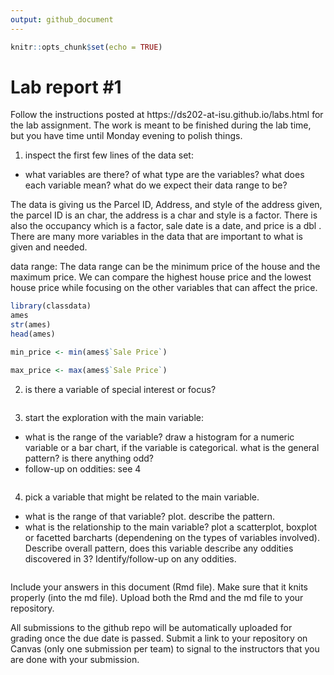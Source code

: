```yaml
---
output: github_document
---
```


<!-- README.md is generated from README.Rmd. Please edit the README.Rmd file -->


```r
knitr::opts_chunk$set(echo = TRUE)
```

# Lab report #1

Follow the instructions posted at https://ds202-at-isu.github.io/labs.html for the lab assignment. The work is meant to be finished during the lab time, but you have time until Monday evening to polish things.


1. inspect the first few lines of the data set:

* what variables are there? of what type are the variables? what does each variable mean? what do we expect their data range to be?

The data is giving us the Parcel ID, Address, and style of the address given, the parcel ID is an char, the address is a char and style is a factor. There is also the occupancy which is a factor, sale date is a date, and price is a dbl
. There are many more variables in the data that are important to what is given and needed.


data range:
The data range can be the minimum price of the house and the maximum price. We 
can compare the highest house price and the lowest house price while focusing on the other variables that can affect the price. 

```r
library(classdata)
ames
str(ames)
head(ames)

min_price <- min(ames$`Sale Price`)

max_price <- max(ames$`Sale Price`)

```


2. is there a variable of special interest or focus?

```r

```

3. start the exploration with the main variable:

* what is the range of the variable? draw a histogram for a numeric variable or a bar chart, if the variable is categorical. what is the general pattern? is there anything odd?
* follow-up on oddities: see 4

```r

```

4. pick a variable that might be related to the main variable.

* what is the range of that variable? plot. describe the pattern.
* what is the relationship to the main variable? plot a scatterplot, boxplot or facetted barcharts (dependening on the types of variables involved). Describe overall pattern, does this variable describe any oddities discovered in 3? Identify/follow-up on any oddities.
```r

```




Include your answers in this document (Rmd file). Make sure that it knits properly (into the md file). Upload both the Rmd and the md file to your repository.  

All submissions to the github repo will be automatically uploaded for grading once the due date is passed.
Submit a link to your repository on Canvas (only one submission per team) to signal to the instructors that you are done with your submission.
